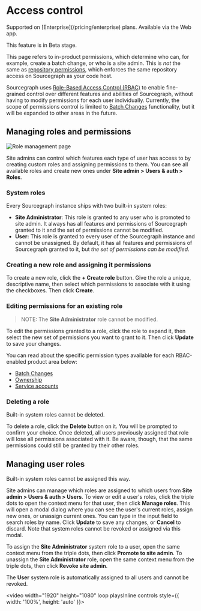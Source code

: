 # Access control

<TierCallout>
  Supported on [Enterprise](/pricing/enterprise) plans.
  <user>
    Available via the Web app.
  </user>
</TierCallout>

<Callout type="info">This feature is in Beta stage.</Callout>

<Callout type="note">This page refers to in-product permissions, which determine who can, for example, create a batch change, or who is a site admin. This is *not* the same as [repository permissions](/admin/permissions/), which enforces the same repository access on Sourcegraph as your code host.</Callout>

Sourcegraph uses [Role-Based Access Control (RBAC)](https://en.wikipedia.org/wiki/Role-based_access_control) to enable fine-grained control over different features and abilities of Sourcegraph, without having to modify permissions for each user individually. Currently, the scope of permissions control is limited to [Batch Changes](/admin/access_control/batch_changes) functionality, but it will be expanded to other areas in the future.

## Managing roles and permissions

<img alt="Role management page" src="https://sourcegraphstatic.com/docs/images/administration/access_control/managing_roles_permissions_dark.png" />

Site admins can control which features each type of user has access to by creating custom roles and assigning permissions to them. You can see all available roles and create new ones under **Site admin > Users & auth > Roles**.

### System roles

Every Sourcegraph instance ships with two built-in system roles:

- **Site Administrator**: This role is granted to any user who is promoted to site admin. It always has all features and permissions of Sourcegraph granted to it and the set of permissions cannot be modified.
- **User:** This role is granted to every user of the Sourcegraph instance and cannot be unassigned. By default, it has all features and permissions of Sourcegraph granted to it, but _the set of permissions can be modified_.

### Creating a new role and assigning it permissions

To create a new role, click the **+ Create role** button. Give the role a unique, descriptive name, then select which permissions to associate with it using the checkboxes. Then click **Create**.

### Editing permissions for an existing role

> NOTE: The **Site Administrator** role cannot be modified.

To edit the permissions granted to a role, click the role to expand it, then select the new set of permissions you want to grant to it. Then click **Update** to save your changes.

You can read about the specific permission types available for each RBAC-enabled product area below:

- [Batch Changes](/admin/access_control/batch_changes)
- [Ownership](/admin/access_control/ownership)
- [Service accounts](/admin/service_accounts)

### Deleting a role

<Callout type="note">Built-in system roles cannot be deleted.</Callout>

To delete a role, click the **Delete** button on it. You will be prompted to confirm your choice. Once deleted, all users previously assigned that role will lose all permissions associated with it. Be aware, though, that the same permissions could still be granted by their other roles.

## Managing user roles

<Callout type="note">Built-in system roles cannot be assigned this way.</Callout>

Site admins can manage which roles are assigned to which users from **Site admin > Users & auth > Users**. To view or edit a user's roles, click the triple dots to open the context menu for that user, then click **Manage roles**. This will open a modal dialog where you can see the user's current roles, assign new ones, or unassign current ones. You can type in the input field to search roles by name. Click **Update** to save any changes, or **Cancel** to discard. Note that system roles cannot be revoked or assigned via this modal.

To assign the **Site Administrator** system role to a user, open the same context menu from the triple dots, then click **Promote to site admin**. To unassign the **Site Administrator** role, open the same context menu from the triple dots, then click **Revoke site admin**.

The **User** system role is automatically assigned to all users and cannot be revoked.

<video width="1920" height="1080" loop playsInline controls style={{ width: '100%', height: 'auto' }}>
  <source src="https://storage.googleapis.com/sourcegraph-assets/docs/images/administration/access_control/assign_roles_to_user_dark.mp4" type="video/mp4"/>
</video>
